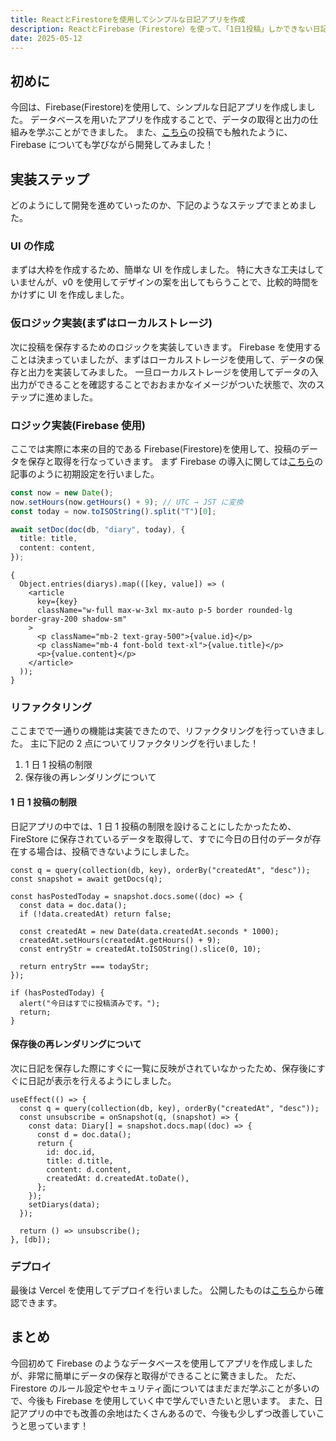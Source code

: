 ```yaml
---
title: ReactとFirestoreを使用してシンプルな日記アプリを作成
description: ReactとFirebase（Firestore）を使って、「1日1投稿」しかできない日記アプリを作成しました。投稿制限の仕組みや実装の工夫についてまとめます。
date: 2025-05-12
---
```


## 初めに

今回は、Firebase(Firestore)を使用して、シンプルな日記アプリを作成しました。
データベースを用いたアプリを作成することで、データの取得と出力の仕組みを学ぶことができました。
また、[こちら](https://www.shirashun.com/blog/save-to-firebase)の投稿でも触れたように、Firebase についても学びながら開発してみました！

## 実装ステップ

どのようにして開発を進めていったのか、下記のようなステップでまとめました。

### UI の作成

まずは大枠を作成するため、簡単な UI を作成しました。
特に大きな工夫はしていませんが、v0 を使用してデザインの案を出してもらうことで、比較的時間をかけずに UI を作成しました。

### 仮ロジック実装(まずはローカルストレージ)

次に投稿を保存するためのロジックを実装していきます。
Firebase を使用することは決まっていましたが、まずはローカルストレージを使用して、データの保存と出力を実装してみました。
一旦ローカルストレージを使用してデータの入出力ができることを確認することでおおまかなイメージがついた状態で、次のステップに進めました。

### ロジック実装(Firebase 使用)

ここでは実際に本来の目的である Firebase(Firestore)を使用して、投稿のデータを保存と取得を行なっていきます。
まず Firebase の導入に関しては[こちら](https://www.shirashun.com/blog/save-to-firebase)の記事のように初期設定を行いました。

```ts title="保存の処理"
const now = new Date();
now.setHours(now.getHours() + 9); // UTC → JST に変換
const today = now.toISOString().split("T")[0];

await setDoc(doc(db, "diary", today), {
  title: title,
  content: content,
});
```

```tsx title="取得の処理"
{
  Object.entries(diarys).map(([key, value]) => (
    <article
      key={key}
      className="w-full max-w-3xl mx-auto p-5 border rounded-lg border-gray-200 shadow-sm"
    >
      <p className="mb-2 text-gray-500">{value.id}</p>
      <p className="mb-4 font-bold text-xl">{value.title}</p>
      <p>{value.content}</p>
    </article>
  ));
}
```

### リファクタリング

ここまでで一通りの機能は実装できたので、リファクタリングを行っていきました。
主に下記の 2 点についてリファクタリングを行いました！

1. 1 日 1 投稿の制限
2. 保存後の再レンダリングについて

#### 1 日 1 投稿の制限

日記アプリの中では、1 日 1 投稿の制限を設けることにしたかったため、FireStore に保存されているデータを取得して、すでに今日の日付のデータが存在する場合は、投稿できないようにしました。

```tsx title="投稿の制限"
const q = query(collection(db, key), orderBy("createdAt", "desc"));
const snapshot = await getDocs(q);

const hasPostedToday = snapshot.docs.some((doc) => {
  const data = doc.data();
  if (!data.createdAt) return false;

  const createdAt = new Date(data.createdAt.seconds * 1000);
  createdAt.setHours(createdAt.getHours() + 9);
  const entryStr = createdAt.toISOString().slice(0, 10);

  return entryStr === todayStr;
});

if (hasPostedToday) {
  alert("今日はすでに投稿済みです。");
  return;
}
```

#### 保存後の再レンダリングについて

次に日記を保存した際にすぐに一覧に反映がされていなかったため、保存後にすぐに日記が表示を行えるようにしました。

```tsx title="保存後の再レンダリング"
useEffect(() => {
  const q = query(collection(db, key), orderBy("createdAt", "desc"));
  const unsubscribe = onSnapshot(q, (snapshot) => {
    const data: Diary[] = snapshot.docs.map((doc) => {
      const d = doc.data();
      return {
        id: doc.id,
        title: d.title,
        content: d.content,
        createdAt: d.createdAt.toDate(),
      };
    });
    setDiarys(data);
  });

  return () => unsubscribe();
}, [db]);
```

### デプロイ

最後は Vercel を使用してデプロイを行いました。
公開したものは[こちら](https://diary-app.shirashun.com/)から確認できます。

## まとめ

今回初めて Firebase のようなデータベースを使用してアプリを作成しましたが、非常に簡単にデータの保存と取得ができることに驚きました。
ただ、Firestore のルール設定やセキュリティ面についてはまだまだ学ぶことが多いので、今後も Firebase を使用していく中で学んでいきたいと思います。
また、日記アプリの中でも改善の余地はたくさんあるので、今後も少しずつ改善していこうと思っています！
